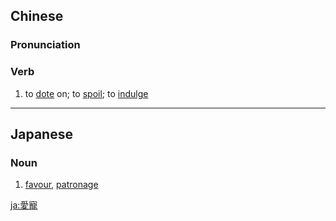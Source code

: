 {{also|爱宠}}
==Chinese==
{{zh-forms|s=爱宠}}

===Pronunciation===
{{zh-pron
|m=àichǒng
|cat=v
}}

===Verb===
{{zh-verb}}

# to [[dote]] on; to [[spoil]]; to [[indulge]]

----

==Japanese==
{{ja-kanjitab|あい|ちょう|yomi=on}}

===Noun===
{{ja-noun|あいちょう}}

# [[favour]], [[patronage]]

[[ja:愛寵]]